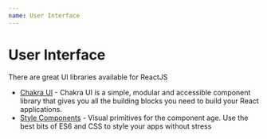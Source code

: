 ```yaml
---
name: User Interface
---
```


# User Interface

There are great UI libraries available for ReactJS

- [Chakra UI](https://chakra-ui.com) - Chakra UI is a simple, modular and accessible component library that gives you all the building blocks you need to build your React applications.
- [Style Components](https://styled-components.com) - Visual primitives for the component age. Use the best bits of ES6 and CSS to style your apps without stress
